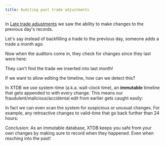 ```yaml
---
title: Auditing past trade adjustments
---
```



In [Late trade adjustments](late-trade) we saw the ability to make changes to the previous day's records.

Let's say instead of backfilling a trade to the previous day, someone adds a trade a *month* ago.

<Fiddle magicContext="my-context">
  <Txs txs="INSERT INTO trades (xt$id, symbol, volume, xt$valid_from)
            VALUES
            (5, 'GHI', 1000000, DATE '2023-12-01')" />
  <Query q="SELECT t.*, xt$valid_from AS trade_date
            FROM trades AS t
            ORDER BY xt$id" />
</Fiddle>

Now when the auditors come in, they check for changes since they last were here:

<Fiddle magicContext="my-context">
  <Query q="SELECT *
            FROM trades
            WHERE xt$valid_from > DATE '2024-01-01'
            ORDER BY xt$id" />
</Fiddle>

They can't find the trade we inserted into last month!

If we want to allow editing the timeline, how can we detect this?

In XTDB we use system-time (a.k.a. wall-clock time), an **immutable** timeline that gets appended to with every change. This means our fraudulent/malicious/accidental edit from earlier gets caught easily:

<Fiddle magicContext="my-context">
  <Query q="SELECT *
            FROM trades AS t
            WHERE xt$system_from > DATE '2024-01-01'
            ORDER BY xt$id" />
</Fiddle>

In fact we can even scan the system for suspicious or unusual changes. For example, any retroactive changes to valid-time that go back further than 24 hours:

<Fiddle magicContext="my-context">
  <Query q="SELECT t.*, xt$system_from, xt$valid_from
            FROM trades AS t
            WHERE (xt$system_from - xt$valid_from) > DURATION 'PT24H'
            ORDER BY xt$id" />
</Fiddle>

Conclusion: As an immutable database, XTDB keeps you safe from your own changes by making sure to record when they happened. Even when reaching into the past!